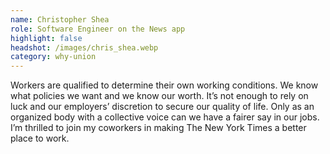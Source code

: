 ```yaml
---
name: Christopher Shea
role: Software Engineer on the News app
highlight: false
headshot: /images/chris_shea.webp
category: why-union
---
```

Workers are qualified to determine their own working conditions. We know what policies we want and we know our worth. It’s not enough to rely on luck and our employers’ discretion to secure our quality of life. Only as an organized body with a collective voice can we have a fairer say in our jobs. I’m thrilled to join my coworkers in making The New York Times a better place to work.
